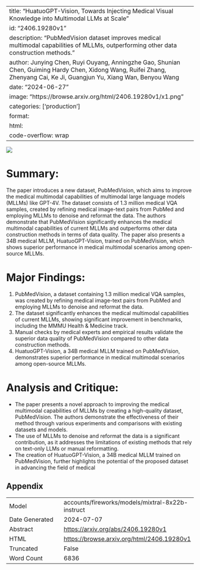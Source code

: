 
---
title: "HuatuoGPT-Vision, Towards Injecting Medical Visual Knowledge into Multimodal LLMs at Scale"
id: "2406.19280v1"
description: "PubMedVision dataset improves medical multimodal capabilities of MLLMs, outperforming other data construction methods."
author: Junying Chen, Ruyi Ouyang, Anningzhe Gao, Shunian Chen, Guiming Hardy Chen, Xidong Wang, Ruifei Zhang, Zhenyang Cai, Ke Ji, Guangjun Yu, Xiang Wan, Benyou Wang
date: "2024-06-27"
image: "https://browse.arxiv.org/html/2406.19280v1/x1.png"
categories: ['production']
format:
  html:
    code-overflow: wrap
---

![](https://browse.arxiv.org/html/2406.19280v1/x1.png)

# Summary:

The paper introduces a new dataset, PubMedVision, which aims to improve the medical multimodal capabilities of multimodal large language models (MLLMs) like GPT-4V. The dataset consists of 1.3 million medical VQA samples, created by refining medical image-text pairs from PubMed and employing MLLMs to denoise and reformat the data. The authors demonstrate that PubMedVision significantly enhances the medical multimodal capabilities of current MLLMs and outperforms other data construction methods in terms of data quality. The paper also presents a 34B medical MLLM, HuatuoGPT-Vision, trained on PubMedVision, which shows superior performance in medical multimodal scenarios among open-source MLLMs.

# Major Findings:

1. PubMedVision, a dataset containing 1.3 million medical VQA samples, was created by refining medical image-text pairs from PubMed and employing MLLMs to denoise and reformat the data.
2. The dataset significantly enhances the medical multimodal capabilities of current MLLMs, showing significant improvement in benchmarks, including the MMMU Health & Medicine track.
3. Manual checks by medical experts and empirical results validate the superior data quality of PubMedVision compared to other data construction methods.
4. HuatuoGPT-Vision, a 34B medical MLLM trained on PubMedVision, demonstrates superior performance in medical multimodal scenarios among open-source MLLMs.

# Analysis and Critique:

* The paper presents a novel approach to improving the medical multimodal capabilities of MLLMs by creating a high-quality dataset, PubMedVision. The authors demonstrate the effectiveness of their method through various experiments and comparisons with existing datasets and models.
* The use of MLLMs to denoise and reformat the data is a significant contribution, as it addresses the limitations of existing methods that rely on text-only LLMs or manual reformatting.
* The creation of HuatuoGPT-Vision, a 34B medical MLLM trained on PubMedVision, further highlights the potential of the proposed dataset in advancing the field of medical

## Appendix

|          |          |
|----------|----------|
| Model     | accounts/fireworks/models/mixtral-8x22b-instruct       |
| Date Generated     | 2024-07-07       |
| Abstract | [https://arxiv.org/abs/2406.19280v1](https://arxiv.org/abs/2406.19280v1)        |
| HTML     | [https://browse.arxiv.org/html/2406.19280v1](https://browse.arxiv.org/html/2406.19280v1)       |
| Truncated       | False       |
| Word Count       | 6836       |